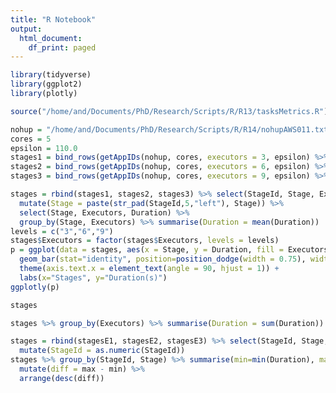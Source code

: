 ```yaml
---
title: "R Notebook"
output:
  html_document:
    df_print: paged
---
```


```r
library(tidyverse)
library(ggplot2)
library(plotly)
```

```r
source("/home/and/Documents/PhD/Research/Scripts/R/R13/tasksMetrics.R")

nohup = "/home/and/Documents/PhD/Research/Scripts/R/R14/nohupAWS011.txt"
cores = 5
epsilon = 110.0
stages1 = bind_rows(getAppIDs(nohup, cores, executors = 3, epsilon) %>% map(getStages))
stages2 = bind_rows(getAppIDs(nohup, cores, executors = 6, epsilon) %>% map(getStages))
stages3 = bind_rows(getAppIDs(nohup, cores, executors = 9, epsilon) %>% map(getStages))

stages = rbind(stages1, stages2, stages3) %>% select(StageId, Stage, Executors, Duration) %>%
  mutate(Stage = paste(str_pad(StageId,5,"left"), Stage)) %>%
  select(Stage, Executors, Duration) %>%
  group_by(Stage, Executors) %>% summarise(Duration = mean(Duration))
levels = c("3","6","9")
stages$Executors = factor(stages$Executors, levels = levels)
p = ggplot(data = stages, aes(x = Stage, y = Duration, fill = Executors)) +
  geom_bar(stat="identity", position=position_dodge(width = 0.75), width = 0.7) + 
  theme(axis.text.x = element_text(angle = 90, hjust = 1)) +
  labs(x="Stages", y="Duration(s)")
ggplotly(p)
```

```r
stages
```

```r
stages %>% group_by(Executors) %>% summarise(Duration = sum(Duration))
```

```r
stages = rbind(stagesE1, stagesE2, stagesE3) %>% select(StageId, Stage, Executors, Duration) %>%
  mutate(StageId = as.numeric(StageId))
stages %>% group_by(StageId, Stage) %>% summarise(min=min(Duration), max=max(Duration), mean=mean(Duration), sd=sd(Duration)) %>%
  mutate(diff = max - min) %>%
  arrange(desc(diff))
```

